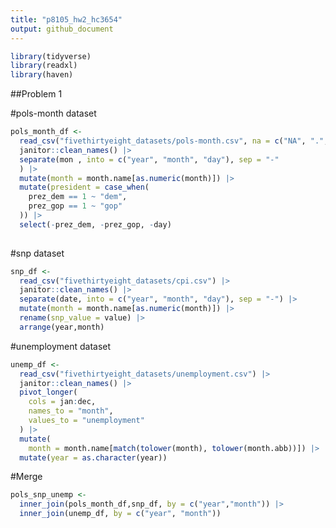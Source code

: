 ```yaml
---
title: "p8105_hw2_hc3654"
output: github_document
---
```


```r
library(tidyverse)
library(readxl)
library(haven)
```


##Problem 1

#pols-month dataset

```r
pols_month_df <- 
  read_csv("fivethirtyeight_datasets/pols-month.csv", na = c("NA", ".", " ")) |> 
  janitor::clean_names() |> 
  separate(mon , into = c("year", "month", "day"), sep = "-"
  ) |> 
  mutate(month = month.name[as.numeric(month)]) |> 
  mutate(president = case_when(
    prez_dem == 1 ~ "dem",
    prez_gop == 1 ~ "gop"
  )) |> 
  select(-prez_dem, -prez_gop, -day)
  
```

#snp dataset

```r
snp_df <- 
  read_csv("fivethirtyeight_datasets/cpi.csv") |> 
  janitor::clean_names() |> 
  separate(date, into = c("year", "month", "day"), sep = "-") |> 
  mutate(month = month.name[as.numeric(month)]) |> 
  rename(snp_value = value) |> 
  arrange(year,month)
```

#unemployment dataset

```r
unemp_df <- 
  read_csv("fivethirtyeight_datasets/unemployment.csv") |> 
  janitor::clean_names() |> 
  pivot_longer(
    cols = jan:dec,
    names_to = "month",
    values_to = "unemployment"
  ) |> 
  mutate(
    month = month.name[match(tolower(month), tolower(month.abb))]) |> 
  mutate(year = as.character(year))
```
#Merge

```r
pols_snp_unemp <- 
  inner_join(pols_month_df,snp_df, by = c("year","month")) |> 
  inner_join(unemp_df, by = c("year", "month"))

```





